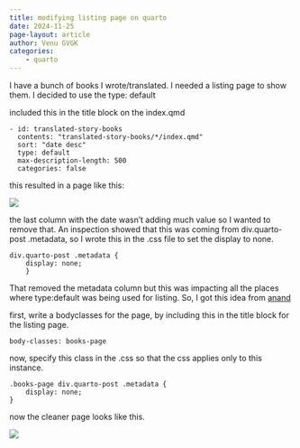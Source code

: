 ```yaml
---
title: modifying listing page on quarto
date: 2024-11-25
page-layout: article
author: Venu GVGK
categories:
    - quarto
---
```

I have a bunch of books I wrote/translated. I needed a listing page to show them. I decided to use the type: default 

included this in the title block on the index.qmd

```
- id: translated-story-books
  contents: "translated-story-books/*/index.qmd"
  sort: "date desc"
  type: default
  max-description-length: 500
  categories: false

```

this resulted in a page like this:

![](listing-with-metadata.jpg)

the last column with the date wasn't adding much value so I wanted to remove that. An inspection showed that this was coming from div.quarto-post .metadata, so I wrote this in the .css file to set the display to none. 

```
div.quarto-post .metadata {
    display: none;
    }

```
That removed the metadata column but this was impacting all the places where type:default was being used for listing. So, I got this idea from [anand](https://anandology.com)

first, write a bodyclasses for the page, by including this in the title block for the listing page. 

```
body-classes: books-page

```
now, specify this class in the .css so that the css applies only to this instance. 

```
.books-page div.quarto-post .metadata {
    display: none;
}
```

now the cleaner page looks like this. 

![](listing-without-metadata.jpg)
